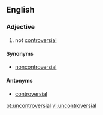 ==English==

===Adjective===
{{en-adj}}

# not [[controversial]]

====Synonyms====
* [[noncontroversial]] {{i|less common}}

====Antonyms====
* [[controversial]]

[[pt:uncontroversial]]
[[vi:uncontroversial]]